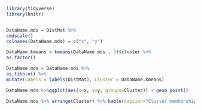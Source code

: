 
```r
library(tidyverse)
library(knitr)
```

```r
```

```r
DataName.mds = DistMat %>%
cmdscale() 
colnames(DataName.mds) = c("x", "y")
```

```r
DataName.kmeans = kmeans(DataName.mds , 5)$cluster %>% 
as.factor()
```

```r
DataName.mds = DataName.mds %>%
as_tibble() %>%
mutate(Labels = labels(DistMat), Cluster = DataName.kmeans)
```


```r
DataName.mds %>%ggplot(aes(x=x, y=y, groups=Cluster)) + geom_point()
```

```r
DataName.mds %>% arrange(Cluster) %>% kable(caption="Cluster memberships for the DataName data.")
```
